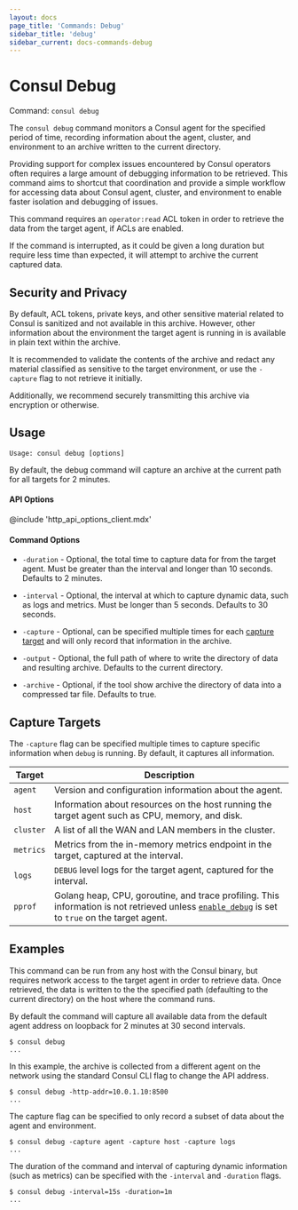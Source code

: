 ```yaml
---
layout: docs
page_title: 'Commands: Debug'
sidebar_title: 'debug'
sidebar_current: docs-commands-debug
---
```


# Consul Debug

Command: `consul debug`

The `consul debug` command monitors a Consul agent for the specified period of
time, recording information about the agent, cluster, and environment to an archive
written to the current directory.

Providing support for complex issues encountered by Consul operators often
requires a large amount of debugging information to be retrieved. This command
aims to shortcut that coordination and provide a simple workflow for accessing
data about Consul agent, cluster, and environment to enable faster
isolation and debugging of issues.

This command requires an `operator:read` ACL token in order to retrieve the
data from the target agent, if ACLs are enabled.

If the command is interrupted, as it could be given a long duration but
require less time than expected, it will attempt to archive the current
captured data.

## Security and Privacy

By default, ACL tokens, private keys, and other sensitive material related
to Consul is sanitized and not available in this archive. However, other
information about the environment the target agent is running in is available
in plain text within the archive.

It is recommended to validate the contents of the archive and redact any
material classified as sensitive to the target environment, or use the `-capture`
flag to not retrieve it initially.

Additionally, we recommend securely transmitting this archive via encryption
or otherwise.

## Usage

`Usage: consul debug [options]`

By default, the debug command will capture an archive at the current path for
all targets for 2 minutes.

#### API Options

@include 'http_api_options_client.mdx'

#### Command Options

- `-duration` - Optional, the total time to capture data for from the target agent. Must
  be greater than the interval and longer than 10 seconds. Defaults to 2 minutes.

- `-interval` - Optional, the interval at which to capture dynamic data, such as logs
  and metrics. Must be longer than 5 seconds. Defaults to 30 seconds.

- `-capture` - Optional, can be specified multiple times for each [capture target](#capture-targets)
  and will only record that information in the archive.

- `-output` - Optional, the full path of where to write the directory of data and
  resulting archive. Defaults to the current directory.

- `-archive` - Optional, if the tool show archive the directory of data into a
  compressed tar file. Defaults to true.

## Capture Targets

The `-capture` flag can be specified multiple times to capture specific
information when `debug` is running. By default, it captures all information.

| Target    | Description                                                                                                                                                                         |
| --------- | ----------------------------------------------------------------------------------------------------------------------------------------------------------------------------------- |
| `agent`   | Version and configuration information about the agent.                                                                                                                              |
| `host`    | Information about resources on the host running the target agent such as CPU, memory, and disk.                                                                                     |
| `cluster` | A list of all the WAN and LAN members in the cluster.                                                                                                                               |
| `metrics` | Metrics from the in-memory metrics endpoint in the target, captured at the interval.                                                                                                |
| `logs`    | `DEBUG` level logs for the target agent, captured for the interval.                                                                                                                 |
| `pprof`   | Golang heap, CPU, goroutine, and trace profiling. This information is not retrieved unless [`enable_debug`](/docs/agent/options#enable_debug) is set to `true` on the target agent. |

## Examples

This command can be run from any host with the Consul binary, but requires
network access to the target agent in order to retrieve data. Once retrieved,
the data is written to the the specified path (defaulting to the current
directory) on the host where the command runs.

By default the command will capture all available data from the default
agent address on loopback for 2 minutes at 30 second intervals.

```text
$ consul debug
...
```

In this example, the archive is collected from a different agent on the
network using the standard Consul CLI flag to change the API address.

```text
$ consul debug -http-addr=10.0.1.10:8500
...
```

The capture flag can be specified to only record a subset of data
about the agent and environment.

```text
$ consul debug -capture agent -capture host -capture logs
...
```

The duration of the command and interval of capturing dynamic
information (such as metrics) can be specified with the `-interval`
and `-duration` flags.

```text
$ consul debug -interval=15s -duration=1m
...
```
